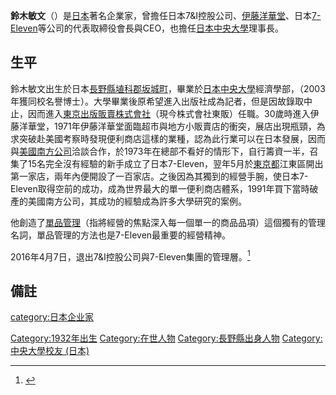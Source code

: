 {{Japanese|japanese=鈴木 敏文|kana=すずき としふみ|romaji=Suzuki Toshifumi}}
'''鈴木敏文'''（{{bd|1932年|12月1日|catIdx=Suzuki Toshifumi}}）是[[日本|日本]]著名企業家，曾擔任日本7&I控股公司、[[伊藤洋華堂|伊藤洋華堂]]、日本[[7-Eleven|7-Eleven]]等公司的代表取締役會長與CEO，也擔任[[日本中央大學|日本中央大學]]理事長。

== 生平 ==
鈴木敏文出生於日本[[長野縣|長野縣]][[埴科郡|埴科郡]][[坂城町|坂城町]]，畢業於[[日本中央大學|日本中央大學]]經濟學部，（2003年獲同校名譽博士）。大學畢業後原希望進入出版社成為記者，但是因故錄取中止，因而進入[[東京出版販賣株式會社|東京出版販賣株式會社]]（現今株式會社東販）任職。30歲時進入伊藤洋華堂，1971年伊藤洋華堂面臨超市與地方小販賣店的衝突，展店出現瓶頸，為求突破赴美國考察時發現便利商店這樣的業種，認為此行業可以在日本發展，因而與[[美國南方公司|美國南方公司]]洽談合作，於1973年在總部不看好的情形下，自行籌資一半，召集了15名完全沒有經驗的新手成立了日本7-Eleven，翌年5月於[[東京都|東京都]]江東區開出第一家店，兩年內便開設了一百家店。之後因為其獨到的經營手腕，使日本7-Eleven取得空前的成功，成為世界最大的單一便利商店體系，1991年買下當時破產的美國南方公司，其成功的經驗成為許多大學研究的案例。

他創造了[[單品管理|單品管理]]（指將經營的焦點深入每一個單一的商品品項）這個獨有的管理名詞，單品管理的方法也是7-Eleven最重要的經營精神。

2016年4月7日，退出7&I控股公司與7-Eleven集團的管理層。<ref>{{cite web|url=http://zh.cn.nikkei.com/industry/tradingretail/19044-20160408.html|title=日經中文網｜「7-11之父」鈴木敏文「退場」|publisher=|access-date=2016-04-08|archive-date=2019-06-24|archive-url=https://web.archive.org/web/20190624072907/http://zh.cn.nikkei.com/industry/tradingretail/19044-20160408.html|dead-url=no}}</ref>

== 備註 ==
<references />
{{DEFAULTSORT:Suzuki, Toshifumi}}
[[Category:1932年出生|Category:1932年出生]]
[[Category:在世人物|Category:在世人物]]
[[category:日本企业家|category:日本企业家]]
[[Category:長野縣出身人物|Category:長野縣出身人物]]
[[Category:中央大學校友_(日本)|Category:中央大學校友 (日本)]]